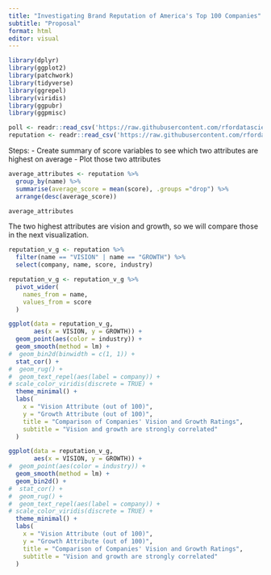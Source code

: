 ```yaml
---
title: "Investigating Brand Reputation of America's Top 100 Companies"
subtitle: "Proposal"
format: html
editor: visual
---
```


```r
library(dplyr)
library(ggplot2)
library(patchwork)
library(tidyverse)
library(ggrepel)
library(viridis)
library(ggpubr)
library(ggpmisc)
```

```r
poll <- readr::read_csv('https://raw.githubusercontent.com/rfordatascience/tidytuesday/master/data/2022/2022-05-31/poll.csv') 
reputation <- readr::read_csv('https://raw.githubusercontent.com/rfordatascience/tidytuesday/master/data/2022/2022-05-31/reputation.csv')
```

Steps:
- Create summary of score variables to see which two attributes are highest on average
- Plot those two attributes

```r
average_attributes <- reputation %>%
  group_by(name) %>%
  summarise(average_score = mean(score), .groups ="drop") %>%
  arrange(desc(average_score))

average_attributes

```

The two highest attributes are vision and growth, so we will compare those in the next visualization. 

```r

reputation_v_g <- reputation %>%
  filter(name == "VISION" | name == "GROWTH") %>%
  select(company, name, score, industry)

reputation_v_g <- reputation_v_g %>%
  pivot_wider(
    names_from = name,
    values_from = score
  )

```

```r
ggplot(data = reputation_v_g,
       aes(x = VISION, y = GROWTH)) +
  geom_point(aes(color = industry)) +
  geom_smooth(method = lm) + 
#  geom_bin2d(binwidth = c(1, 1)) +
  stat_cor() +  
#  geom_rug() +
#  geom_text_repel(aes(label = company)) + 
# scale_color_viridis(discrete = TRUE) +
  theme_minimal() + 
  labs(
    x = "Vision Attribute (out of 100)",
    y = "Growth Attribute (out of 100)",
    title = "Comparison of Companies' Vision and Growth Ratings",
    subtitle = "Vision and growth are strongly correlated"
  )
```

```r
ggplot(data = reputation_v_g,
       aes(x = VISION, y = GROWTH)) +
#  geom_point(aes(color = industry)) +
  geom_smooth(method = lm) + 
  geom_bin2d() +
#  stat_cor() +  
#  geom_rug() +
#  geom_text_repel(aes(label = company)) + 
# scale_color_viridis(discrete = TRUE) +
  theme_minimal() + 
  labs(
    x = "Vision Attribute (out of 100)",
    y = "Growth Attribute (out of 100)",
    title = "Comparison of Companies' Vision and Growth Ratings",
    subtitle = "Vision and growth are strongly correlated"
  )
```

















